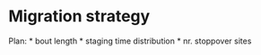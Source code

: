# Migration strategy {#strategy}

Plan:
* bout length
* staging time distribution
* nr. stoppover sites

```r

```
